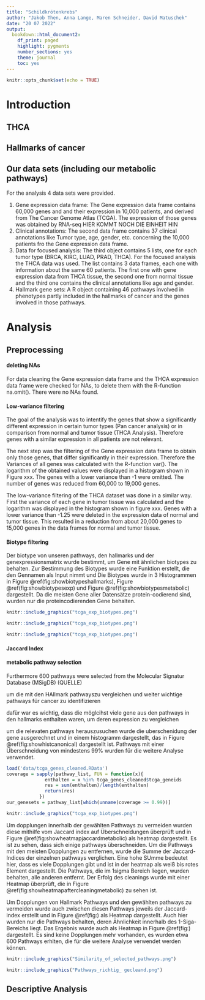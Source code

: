 ```yaml
---
title: "Schildkrötenkrebs"
author: "Jakob Then, Anna Lange, Maren Schneider, David Matuschek"
date: "20 07 2022"
output:
  bookdown::html_document2:
    df_print: paged
    highlight: pygments
    number_sections: yes
    theme: journal
    toc: yes
---
```


```r
knitr::opts_chunk$set(echo = TRUE)
```

# Introduction

## THCA

## Hallmarks of cancer

## Our data sets (including our metabolic pathways)

For the analysis 4 data sets were provided.

1)  Gene expression data frame: The Gene expression data frame contains 60,000 genes and and their expression in 10,000 patients, and derived from The Cancer Genome Atlas (TCGA). The expression of those genes was obtained by RNA-seq HIER KOMMT NOCH DIE EINHEIT HIN
2)  Clinical annotations: The second data frame contains 37 clinical annotations like Tumor type, age, gender, etc. concerning the 10,000 patients fro the Gene expression data frame.
3)  Data for focused analysis: The third object contains 5 lists, one for each tumor type (BRCA, KIRC, LUAD, PRAD, THCA). For the focused analysis the THCA data was used. The list contains 3 data frames, each one with information about the same 60 patients. The first one with gene expression data from THCA tissue, the second one from normal tissue and the third one contains the clinical annotations like age and gender.
4)  Hallmark gene sets: A R object containing 46 pathways involved in phenotypes partly included in the hallmarks of cancer and the genes involved in those pathways.

# Analysis

## Preprocessing

#### deleting NAs

For data cleaning the Gene expression data frame and the THCA expression data frame were checked for NAs, to delete them with the R-function na.omit(). There were no NAs found.

#### Low-variance filtering

The goal of the analysis was to intentify the genes that show a significantly different expression in certain tumor types (Pan cancer analysis) or in comparison from normal and tumor tissue (THCA Analysis). Therefore genes with a similar expression in all patients are not relevant.

The next step was the filtering of the Gene expression data frame to obtain only those genes, that differ significantly in their expression. Therefore the Variances of all genes was calculated with the R-function var(). The logarithm of the obtained values were displayed in a histogram shown in Figure xxx. The genes with a lower variance than -1 were omitted. The number of genes was reduced from 60,000 to 19,000 genes.

The low-variance filtering of the THCA dataset was done in a similar way. First the variance of each gene in tumor tissue was calculated and the logarithm was displayed in the histogram shown in figure xxx. Genes with a lower variance than -1.25 were deleted in the expression data of normal and tumor tissue. This resulted in a reduction from about 20,000 genes to 15,000 genes in the data frames for normal and tumor tissue.

#### Biotype filtering

Der biotype von unseren pathways, den hallmarks und der genexpressionsmatrix wurde bestimmt, um Gene mit ähnlichen biotypes zu behalten. Zur Bestimmung des Biotypes wurde eine Funktion erstellt, die den Gennamen als Input nimmt und Die Biotypes wurde in 3 Histogrammen in Figure \@ref(fig:showbiotypeshallmarks), Figure \@ref(fig:showbiotypesexp) und Figure \@ref(fig:showbiotypesmetabolic) dargestellt. Da die meisten Gene aller Datensätze protein-codierend sind, wurden nur die proteincodierenden Gene behalten.

```r

knitr::include_graphics("tcga_exp_biotypes.png")

```

```r

knitr::include_graphics("tcga_exp_biotypes.png")

```

```r

knitr::include_graphics("tcga_exp_biotypes.png")

```

#### Jaccard Index

#### metabolic pathway selection

Furthermore 600 pathways were selected from the Molecular Signatur Database (MSigDB) (QUELLE)

um die mit den HAllmark pathwayszu vergleichen und weiter wichtige pathways für cancer zu identifizieren

dafür war es wichtig, dass die möglcihst viele gene aus den pathways in den hallmarks enthalten waren, um deren expression zu vergleichen

um die relevaten pathways herauszusuchen wurde die uberschenidung der gene ausgerechnet und in einem histogramm dargestellt, das in Figure \@ref(fig:showhistcanonical) dargestellt ist. Pathways mit einer Überschneidung von mindestens 99% wurden für die weitere Analyse verwendet.

```r
load('data/tcga_genes_cleaned.RData')
coverage = sapply(pathway_list, FUN = function(x){
              enthalten = x %in% tcga_genes_cleaned$tcga_geneids
              res = sum(enthalten)/length(enthalten)
              return(res)
            })
our_genesets = pathway_list[which(unname(coverage >= 0.99))]

```

```r

knitr::include_graphics("tcga_exp_biotypes.png")

```

Um dopplungen innerhalb der gewählten Pathways zu vermeiden wurden diese mithilfe vom Jaccard index auf Überschneidungen überprüft und in Figure \@ref(fig:showheatmapjaccardmetabolic) als heatmap dargestellt. Es ist zu sehen, dass sich einige pathways überschneiden. Um die Pathways mit den meisten Dopplungen zu entfernen, wurde die Summe der Jaccard-Indices der einzelnen pathways verglichen. Eine hohe SUmme bedeutet hier, dass es viele Dopplungen gibt und ist in der heatmap als weiß bis rotes Element dargestellt. Die Pathways, die im 1sigma Bereich liegen, wurden behalten, alle anderen entfernt. Der Erfolg des cleanings wurde mit einer Heatmap überprüft, die in Figure \@ref(fig:showheatmapaftercleaningmetabolic) zu sehen ist.

Um Dopplungen von Hallmark Pathways und den gewählten pathways zu vermeiden wurde auch zwischen diesen Pathways jeweils der Jaccard-index erstellt und in Figure \@ref(fig:) als Heatmap dargestellt. Auch hier wurden nur die Pathways behalten, deren Ähnlichkeit innerhalb des 1-Siga-Bereichs liegt. Das Ergebnis wurde auch als Heatmap in Figure \@ref(fig:) dargestellt. Es sind keine Dopplungen mehr vorhanden, es wurden etwa 600 Pathways erhlten, die für die weitere Analyse verwendet werden können.

```r

knitr::include_graphics("Similarity_of_selected_pathways.png")

```

```r

knitr::include_graphics("Pathways_richtig_ gecleand.png")

```

## Descriptive Analysis
